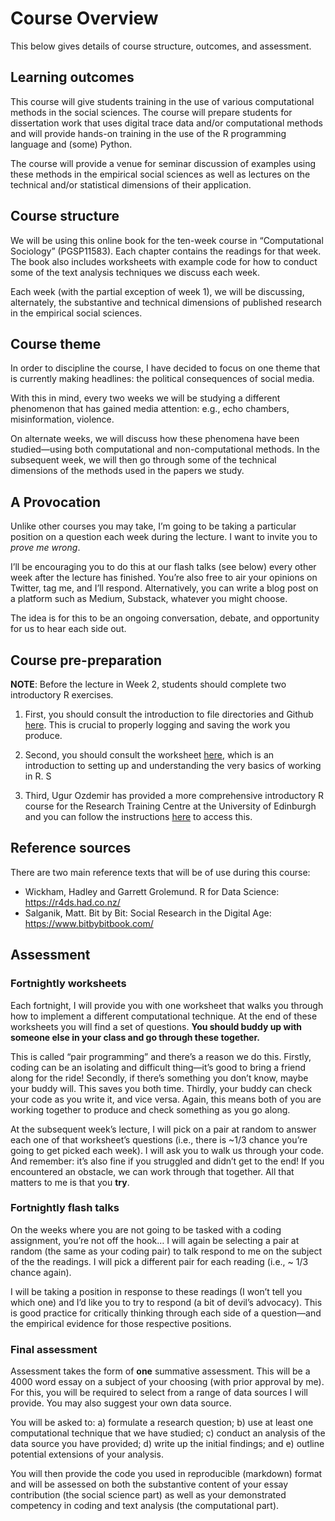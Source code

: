 # Course Overview {.unnumbered}

This below gives details of course structure, outcomes, and assessment.

## Learning outcomes {.unnumbered}

This course will give students training in the use of various computational methods in the social sciences. The course will prepare students for dissertation work that uses digital trace data and/or computational methods and will provide hands-on training in the use of the R programming language and (some) Python.

The course will provide a venue for seminar discussion of examples using these methods in the empirical social sciences as well as lectures on the technical and/or statistical dimensions of their application.

## Course structure {.unnumbered}

We will be using this online book for the ten-week course in "Computational Sociology" (PGSP11583). Each chapter contains the readings for that week. The book also includes worksheets with example code for how to conduct some of the text analysis techniques we discuss each week.

Each week (with the partial exception of week 1), we will be discussing, alternately, the substantive and technical dimensions of published research in the empirical social sciences.

## Course theme

In order to discipline the course, I have decided to focus on one theme that is currently making headlines: the political consequences of social media.

With this in mind, every two weeks we will be studying a different phenomenon that has gained media attention: e.g., echo chambers, misinformation, violence.

On alternate weeks, we will discuss how these phenomena have been studied---using both computational and non-computational methods. In the subsequent week, we will then go through some of the technical dimensions of the methods used in the papers we study.

## A Provocation

Unlike other courses you may take, I'm going to be taking a particular position on a question each week during the lecture. I want to invite you to *prove me wrong*. 

I'll be encouraging you to do this at our flash talks (see below) every other week after the lecture has finished. You're also free to air your opinions on Twitter, tag me, and I'll respond. Alternatively, you can write a blog post on a platform such as Medium, Substack, whatever you might choose.

The idea is for this to be an ongoing conversation, debate, and opportunity for us to hear each side out. 

## Course pre-preparation {.unnumbered}

**NOTE**: Before the lecture in Week 2, students should complete two introductory R exercises.

1.  First, you should consult the introduction to file directories and Github [here](https://cjbarrie.github.io/CS-ED/intro.html). This is crucial to properly logging and saving the work you produce.

2.  Second, you should consult the worksheet [here](https://cjbarrie.github.io/CS-ED/intro.html), which is an introduction to setting up and understanding the very basics of working in R. S

3.  Third, Ugur Ozdemir has provided a more comprehensive introductory R course for the Research Training Centre at the University of Edinburgh and you can follow the instructions [here](https://research-training-centre.sps.ed.ac.uk/micro-methods/) to access this.

## Reference sources {.unnumbered}

There are two main reference texts that will be of use during this course:

-   Wickham, Hadley and Garrett Grolemund. R for Data Science: <https://r4ds.had.co.nz/>
-   Salganik, Matt. Bit by Bit: Social Research in the Digital Age: <https://www.bitbybitbook.com/>

## Assessment {.unnumbered}

### Fortnightly worksheets {.unnumbered}

Each fortnight, I will provide you with one worksheet that walks you through how to implement a different computational technique. At the end of these worksheets you will find a set of questions. **You should buddy up with someone else in your class and go through these together.**

This is called "pair programming" and there's a reason we do this. Firstly, coding can be an isolating and difficult thing---it's good to bring a friend along for the ride! Secondly, if there's something you don't know, maybe your buddy will. This saves you both time. Thirdly, your buddy can check your code as you write it, and vice versa. Again, this means both of you are working together to produce and check something as you go along.

At the subsequent week's lecture, I will pick on a pair at random to answer each one of that worksheet's questions (i.e., there is \~1/3 chance you're going to get picked each week). I will ask you to walk us through your code. And remember: it's also fine if you struggled and didn't get to the end! If you encountered an obstacle, we can work through that together. All that matters to me is that you **try**.

### Fortnightly flash talks {.unnumbered}

On the weeks where you are not going to be tasked with a coding assignment, you're not off the hook... I will again be selecting a pair at random (the same as your coding pair) to talk respond to me on the subject of the the readings. I will pick a different pair for each reading (i.e., \~ 1/3 chance again).

I will be taking a position in response to these readings (I won't tell you which one) and I'd like you to try to respond (a bit of devil's advocacy). This is good practice for critically thinking through each side of a question---and the empirical evidence for those respective positions. 

### Final assessment {.unnumbered}

Assessment takes the form of **one** summative assessment. This will be a 4000 word essay on a subject of your choosing (with prior approval by me). For this, you will be required to select from a range of data sources I will provide. You may also suggest your own data source.

You will be asked to: a) formulate a research question; b) use at least one computational technique that we have studied; c) conduct an analysis of the data source you have provided; d) write up the initial findings; and e) outline potential extensions of your analysis.

You will then provide the code you used in reproducible (markdown) format and will be assessed on both the substantive content of your essay contribution (the social science part) as well as your demonstrated competency in coding and text analysis (the computational part).
